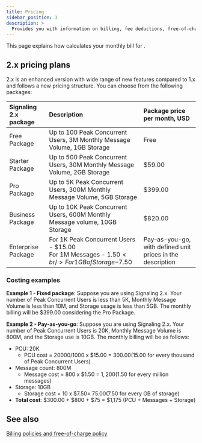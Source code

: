 ```yaml
---
title: Pricing
sidebar_position: 3
description: >
  Provides you with information on billing, fee deductions, free-of-charge policy, and any suspension to your account based on the account type.
---
```




This page explains how <Vg k="COMPANY" /> calculates your monthly bill for <Vg k="SIG"/>.

<Pricing />

## <Vg k="SIG"/> 2.x pricing plans

<Vg k="SIG"/> 2.x is an enhanced version with wide range of new features compared to 1.x and follows a new pricing structure. You can choose from the following packages:

| Signaling 2.x package | Description | Package price per month, USD |
|:-------------|:------------------------------------------|:----------|
| Free Package | Up to 100 Peak Concurrent Users, 3M Monthly Message Volume, 1GB Storage | Free |
| Starter Package | Up to 500 Peak Concurrent Users, 30M Monthly Message Volume, 2GB Storage | $59.00 |
| Pro Package | Up to 5K Peak Concurrent Users, 300M Monthly Message Volume, 5GB Storage | $399.00 |
| Business Package | Up to 10K Peak Concurrent Users, 600M Monthly Message volume, 10GB Storage | $820.00 |
| Enterprise Package | For 1K Peak Concurrent Users - $15.00<br/>For 1M Messages - $1.50 <br/> For 1GB of Storage -$7.50 | Pay–as-you-go, with defined unit prices in the description |

### Costing examples

**Example 1 - Fixed package**: Suppose you are using Signaling 2.x. Your number of Peak Concurrent Users is less than 5K, Monthly Message Volume is less than 10M, and Storage usage is less than 5GB. The monthly billing will be $399.00 considering the Pro Package.

**Example 2 - Pay-as-you-go**: Suppose you are using Signaling 2.x. Your number of Peak Concurrent Users is 20K, Monthly Message Volume is 800M, and the Storage use is 10GB. The monthly billing will be as follows:

* PCU: 20K
  * PCU cost = 20000/1000 x $15.00 = $300.00 ($15.00 for every thousand of Peak Concurrent Users)
* Message count: 800M
  * Message cost = 800 x $1.50 = $1,200 ($1.50 for every million messages)
* Storage: 10GB
  * Storage cost = 10 x $7.50= $75.00 ($7.50 for every GB of storage)
* **Total cost**: $300.00 + $800 + $75 = $1,175 (PCU + Messages + Storage)

## See also

[Billing policies and free-of-charge policy](../reference/billing-policies)
